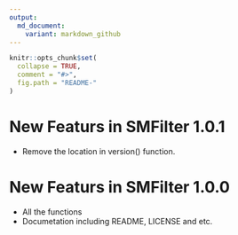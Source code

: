 ```yaml
---
output:
  md_document:
    variant: markdown_github
---
```


<!-- README.md is generated from README.Rmd. Please edit that file -->

```r
knitr::opts_chunk$set(
  collapse = TRUE,
  comment = "#>",
  fig.path = "README-"
)
```

# New Featurs in SMFilter 1.0.1

* Remove the location in version() function.

# New Featurs in SMFilter 1.0.0

* All the functions
* Documetation including README, LICENSE and etc.
